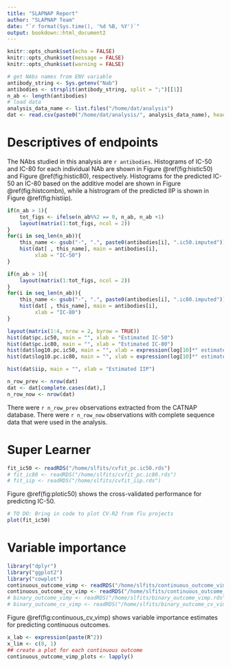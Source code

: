 ```yaml
---
title: "SLAPNAP Report"
author: "SLAPNAP Team"
date: "`r format(Sys.time(), '%d %B, %Y')`"
output: bookdown::html_document2
---
```


```r
knitr::opts_chunk$set(echo = FALSE)
knitr::opts_chunk$set(message = FALSE)
knitr::opts_chunk$set(warning = FALSE)
```

```r
# get NAbs names from ENV variable
antibody_string <- Sys.getenv("Nab")
antibodies <- strsplit(antibody_string, split = ";")[[1]]
n_ab <- length(antibodies)
# load data
analysis_data_name <- list.files("/home/dat/analysis")
dat <- read.csv(paste0("/home/dat/analysis/", analysis_data_name), header = TRUE)
```

# Descriptives of endpoints

The NAbs studied in this analysis are `r antibodies`. Histograms of IC-50 and IC-80 for each individual NAb are shown in Figure \@ref(fig:histic50) and Figure \@ref(fig:histic80), respectively. Histograms for the predicted IC-50 an IC-80 based on the additive model are shown in Figure \@ref(fig:histcombn), while a histrogram of the predicted IIP is shown in Figure \@ref(fig:histiip).

```r
if(n_ab > 1){
	tot_figs <- ifelse(n_ab%%2 == 0, n_ab, n_ab +1)
	layout(matrix(1:tot_figs, ncol = 2))
}
for(i in seq_len(n_ab)){
	this_name <- gsub("-", ".", paste0(antibodies[i], ".ic50.imputed"))
	hist(dat[ , this_name], main = antibodies[i],
	     xlab = "IC-50")
}
```

```r
if(n_ab > 1){
	layout(matrix(1:tot_figs, ncol = 2))	
}
for(i in seq_len(n_ab)){
	this_name <- gsub("-", ".", paste0(antibodies[i], ".ic80.imputed"))
	hist(dat[ , this_name], main = antibodies[i],
	     xlab = "IC-80")
}
```

```r
layout(matrix(1:4, nrow = 2, byrow = TRUE))
hist(dat$pc.ic50, main = "", xlab = "Estimated IC-50")
hist(dat$pc.ic80, main = "", xlab = "Estimated IC-80")
hist(dat$log10.pc.ic50, main = "", xlab = expression(log[10]*" estimated IC-50"))
hist(dat$log10.pc.ic80, main = "", xlab = expression(log[10]*" estimated IC-50"))
```

```r
hist(dat$iip, main = "", xlab = "Estimated IIP")
```

```r
n_row_prev <- nrow(dat)
dat <- dat[complete.cases(dat),]
n_row_now <- nrow(dat)
```
There were `r n_row_prev` observations extracted from the CATNAP database. There were `r n_row_now` observations with complete sequence data that were used in the analysis.

# Super Learner

```r
fit_ic50 <- readRDS("/home/slfits/cvfit_pc.ic50.rds")
# fit_ic80 <- readRDS("/home/slfits/cvfit_pc.ic80.rds")
# fit_iip <- readRDS("/home/slfits/cvfit_iip.rds")
```

Figure \@ref(fig:plotic50) shows the cross-validated performance for predicting IC-50. 

```r
# TO DO: Bring in code to plot CV-R2 from flu projects
plot(fit_ic50)
```

# Variable importance

```r
library("dplyr")
library("ggplot2")
library("cowplot")
continuous_outcome_vimp <- readRDS("/home/slfits/continuous_outcome_vimp.rds")
continuous_outcome_cv_vimp <- readRDS("/home/slfits/continuous_outcome_cv_vimp.rds")
# binary_outcome_vimp <- readRDS("/home/slfits/binary_outcome_vimp.rds")
# binary_outcome_cv_vimp <- readRDS("/home/slfits/binary_outcome_cv_vimp.rds")
```

Figure \@ref(fig:continuous_cv_vimp) shows variable importance estimates for predicting continuous outcomes.

```r
x_lab <- expression(paste(R^2))
x_lim <- c(0, 1)
## create a plot for each continuous outcome
continuous_outcome_vimp_plots <- lapply()
```